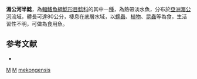 {{Speciesbox
| taxon = Hemisilurus mekongensis
| binomial_authority = [[Bornbusch|Bornbusch]] & [[Lundberg|Lundberg]], 1989
| image = Hemisilurus mekongensis.JPG
| image_width = 250px
| status = LC
| status_system = IUCN3.1
}}

'''湄公河半鯰'''，為[[輻鰭魚綱|輻鰭魚綱]][[鯰形目|鯰形目]][[鯰科|鯰科]]的其中一[[種|種]]，為熱帶淡水魚，分布於[[亞洲|亞洲]][[湄公河|湄公河]]流域，體長可達80公分，棲息在底層水域，以[[蠕蟲|蠕蟲]]、[[植物|植物]]、[[昆蟲|昆蟲]]等為食，生活習性不明，可做為食用魚。

==参考文献==
*{{FishBase_species|genus=Hemisilurus|species=mekongensis|year=2015|month=7}}

{{Taxonbar}}
[[Category:1989年描述的鱼类|M]]
[[Category:食用魚|M]]
[[Category:半鯰屬|mekongensis]]